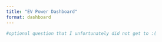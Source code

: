```yaml
---
title: "EV Power Dashboard"
format: dashboard
---
```


```r
#optional question that I unfortunately did not get to :(
```

